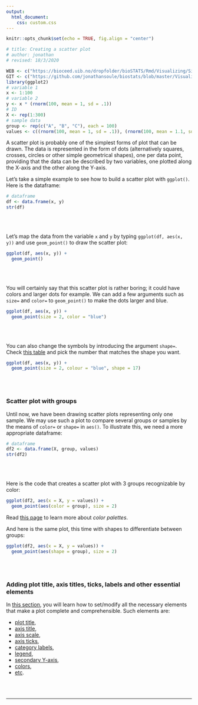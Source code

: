```yaml
---
output:
  html_document:
    css: custom.css
--- 
```


```r
knitr::opts_chunk$set(echo = TRUE, fig.align = "center")

# title: Creating a scatter plot
# author: jonathan
# revised: 18/3/2020

WEB <- c("https://bioceed.uib.no/dropfolder/bioSTATS/Rmd/Visualizing/Simple/scatter-plot.html")
GIT <- c("https://github.com/jonathansoule/biostats/blob/master/Visualizing/Simple/scatter-plot.Rmd")
library(ggplot2)
# variable 1
x <- 1:100
# variable 2
y <- x * (rnorm(100, mean = 1, sd = .1))
# ID
X <- rep(1:300)
# sample data
group <- rep(c("A", "B", "C"), each = 100)
values <- c((rnorm(100, mean = 1, sd = .1)), (rnorm(100, mean = 1.1, sd = .1)), (rnorm(100, mean = 1.2, sd = .1)))
```
A scatter plot is probably one of the simplest forms of plot that can be drawn. The data is represented in the form of dots (alternatively squares, crosses, circles or other simple geometrical shapes), one per data point, providing that the data can be described by two variables, one plotted along the X-axis and the other along the Y-axis.

Let's take a simple example to see how to build a scatter plot with `ggplot()`. Here is the dataframe:
```r
# dataframe
df <- data.frame(x, y)
str(df)
```
<br/><br/>

Let's map the data from the variable `x` and `y` by typing `ggplot(df, aes(x, y))` and use `geom_point()` to draw the scatter plot:
```r
ggplot(df, aes(x, y)) +
  geom_point()
```
<br/><br/>

You will certainly say that this scatter plot is rather boring; it could have colors and larger dots for example. We can add a few arguments such as `size=` and `color=` to `geom_point()` to make the dots larger and blue. 
```r
ggplot(df, aes(x, y)) +
  geom_point(size = 2, color = "blue")
```
<br/><br/>

You can also change the symbols by introducing the argument `shape=`. Check [this table](https://www.statmethods.net/advgraphs/images/points.png){target="_blank"} and pick the number that matches the shape you want. 
```r
ggplot(df, aes(x, y)) +
  geom_point(size = 2, colour = "blue", shape = 17)
```
<br/><br/>

### Scatter plot with groups

Until now, we have been drawing scatter plots representing only one sample. We may use such a plot to compare several groups or samples by the means of `color=` or `shape=` in `aes()`. To illustrate this, we need a more appropriate dataframe:
```r
# dataframe
df2 <- data.frame(X, group, values)
str(df2)
```
<br/><br/>

Here is the code that creates a scatter plot with 3 groups recognizable by color:
```r
ggplot(df2, aes(x = X, y = values)) +
  geom_point(aes(color = group), size = 2)
```
Read [this page](https://biostats.w.uib.no/choosing-colors-for-your-plot/){target="_blank"} to learn more about *color palettes*.

And here is the same plot, this time with shapes to differentiate between groups:
```r
ggplot(df2, aes(x = X, y = values)) +
  geom_point(aes(shape = group), size = 2)
```
<br/><br/>

### Adding plot title, axis titles, ticks, labels and other essential elements

In [this section](https://biostats.w.uib.no/topics/data-visualization-with-ggplot2/essential-elements/){target="_blank"}, you will learn how to set/modify all the necessary elements that make a plot complete and comprehensible. Such elements are:

+ [plot title](https://biostats.w.uib.no/title/){target="_blank"}, 
+ [axis title](https://biostats.w.uib.no/axis-titles/){target="_blank"},
+ [axis scale](https://biostats.w.uib.no/axis-scale/){target="_blank"},
+ [axis ticks](https://biostats.w.uib.no/axis-ticks/){target="_blank"},
+ [category labels](https://biostats.w.uib.no/category-labels/){target="_blank"},
+ [legend](https://biostats.w.uib.no/legend/){target="_blank"},
+ [secondary Y-axis](https://biostats.w.uib.no/secondary-y-axis/){target="_blank"},
+ [colors](https://biostats.w.uib.no/choosing-colors-for-your-plot/){target="_blank"},
+ [etc](https://biostats.w.uib.no/topics/data-visualization-with-ggplot2/essential-elements/){target="_blank"}.

<br/><br/>

***
<!-- UNCOMMENT TO ACTIVATE
Get the Rmarkdown file corresponding to this page on [GitHub](`r GIT`){target="_blank"}.
-->

